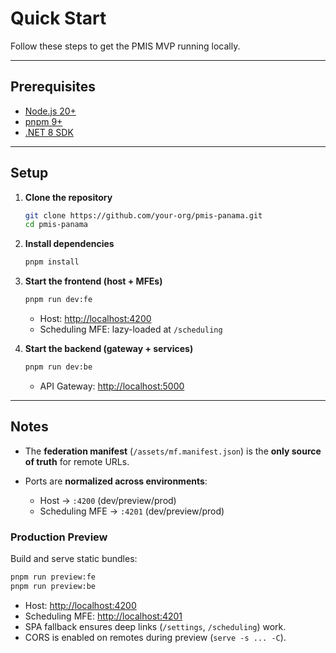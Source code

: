 # Quick Start

Follow these steps to get the PMIS MVP running locally.

---

## Prerequisites

* [Node.js 20+](https://nodejs.org)
* [pnpm 9+](https://pnpm.io)
* [.NET 8 SDK](https://dotnet.microsoft.com/en-us/download/dotnet/8.0)

---

## Setup

1. **Clone the repository**

   ```bash
   git clone https://github.com/your-org/pmis-panama.git
   cd pmis-panama
   ```

2. **Install dependencies**

   ```bash
   pnpm install
   ```

3. **Start the frontend (host + MFEs)**

   ```bash
   pnpm run dev:fe
   ```

   * Host: [http://localhost:4200](http://localhost:4200)
   * Scheduling MFE: lazy-loaded at `/scheduling`

4. **Start the backend (gateway + services)**

   ```bash
   pnpm run dev:be
   ```

   * API Gateway: [http://localhost:5000](http://localhost:5000)

---

## Notes

* The **federation manifest** (`/assets/mf.manifest.json`) is the **only source of truth** for remote URLs.
* Ports are **normalized across environments**:

  * Host → `:4200` (dev/preview/prod)
  * Scheduling MFE → `:4201` (dev/preview/prod)

### Production Preview

Build and serve static bundles:

```bash
pnpm run preview:fe
pnpm run preview:be
```

* Host: [http://localhost:4200](http://localhost:4200)
* Scheduling MFE: [http://localhost:4201](http://localhost:4201)
* SPA fallback ensures deep links (`/settings`, `/scheduling`) work.
* CORS is enabled on remotes during preview (`serve -s ... -C`).
 